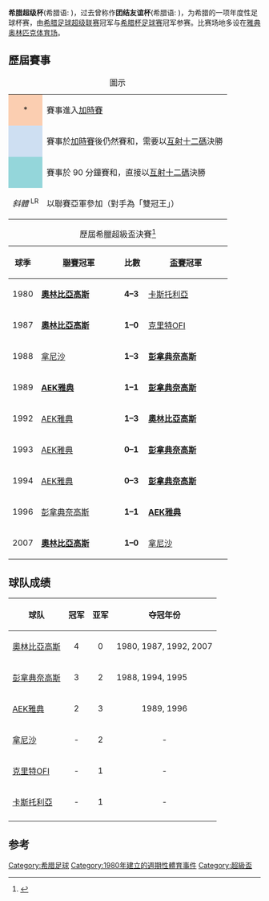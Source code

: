 {{Infobox football tournament
| name                 = 希臘超級盃
| logo                 = 
| founded              = {{Start date and age|df=yes|1980}}
| abolished            = {{Start date and age|df=yes|2007}}
| organiser            = [[希臘足球協會|希臘足球協會]]
| region               = {{flag|GRE}}
| number of teams      = 2 隊
| most successful team = [[奧林比亞高斯|奧林比亞高斯]]（4次）
}}

'''希腊超级杯'''(希腊语:  {{lang|en|Σούπερ Καπ Ελλάδος}})，过去曾称作'''团结友谊杯'''(希腊语: {{lang|en|Κύπελλο Φιλίας και Αλληλεγγύης}})，为希腊的一项年度性足球杯赛，由[[希腊足球超级联赛|希腊足球超级联赛]]冠军与[[希腊杯足球赛|希腊杯足球赛]]冠军参赛。比赛场地多设在[[雅典奥林匹克体育场|雅典奥林匹克体育场]]。

== 歷屆賽事 ==
{| class="wikitable"
|+圖示
|-
|align=center style="background-color:#FBCEB1"|*
|賽事進入[[加時賽|加時賽]]
|-
|align=center style="background-color:#cedff2"|
|賽事於[[加時賽|加時賽]]後仍然賽和，需要以[[互射十二碼|互射十二碼]]決勝
|-
|align=center style="background-color:#94d6da"|
|賽事於 90 分鐘賽和，直接以[[互射十二碼|互射十二碼]]決勝
|-
|align=center|<div id="LR"></div> ''斜體'' <sup>LR</sup>
|以聯賽亞軍參加（對手為「雙冠王」）
|}

{| class="sortable wikitable" style="text-align: center"
|+ 歷屆希臘超級盃決賽<ref>{{cite web |url=http://rsssf.com/tablesg/gibcuphist.html |title=Gibraltar - List of Cup Winners |work=RSSSF |accessdate=2018年6月6日 |archive-date=2020年8月10日 |archive-url=https://web.archive.org/web/20200810153345/http://www.rsssf.com/tablesg/gibcuphist.html }}</ref>
! 球季
!width=150px| [[希臘足球超級聯賽|聯賽]]冠軍
! 比數
!width=150px| [[希臘足球盃|盃賽]]冠軍
|-
|1980
|bgcolor=#CCF9CC|'''[[奧林比亞高斯|奧林比亞高斯]]'''
|'''4–3'''
|[[卡斯托利亞足球會|卡斯托利亞]]

|-
|1987
|bgcolor=#CCF9CC|'''[[奧林比亞高斯|奧林比亞高斯]]'''
|'''1–0'''
|[[克里特OFI|克里特OFI]]

|-
|1988
|[[拿尼沙體育會|拿尼沙]]
|'''1–3'''
|bgcolor=#CCF9CC|'''[[帕纳辛奈科斯足球俱乐部|彭拿典奈高斯]]'''

|-
|1989
|bgcolor=#CCF9CC|'''[[AEK雅典|AEK雅典]]'''
|bgcolor=#94d6da|'''1–1'''{{pso|'''6–5'''}}
|'''[[帕纳辛奈科斯足球俱乐部|彭拿典奈高斯]]'''

|-
|1992
|[[AEK雅典|AEK雅典]]
|'''1–3'''
|bgcolor=#CCF9CC|'''[[奧林比亞高斯|奧林比亞高斯]]'''

|-
|1993
|[[AEK雅典|AEK雅典]]
|'''0–1'''
|bgcolor=#CCF9CC|'''[[帕纳辛奈科斯足球俱乐部|彭拿典奈高斯]]'''

|-
|1994
|[[AEK雅典|AEK雅典]]
|'''0–3'''
|bgcolor=#CCF9CC|'''[[帕纳辛奈科斯足球俱乐部|彭拿典奈高斯]]'''

|-
|1996
|[[帕纳辛奈科斯足球俱乐部|彭拿典奈高斯]]
|bgcolor=#94d6da|'''1–1'''{{pso|'''8–9'''}}
|bgcolor=#CCF9CC|'''[[AEK雅典|AEK雅典]]'''

|-
|2007
|bgcolor=#CCF9CC|'''[[奧林比亞高斯|奧林比亞高斯]]'''
|'''1–0'''
|[[拿尼沙體育會|拿尼沙]]

|}


==球队成绩==
{| class="wikitable" style="font-size:95%"
|-
! 球队
! 冠军
! 亚军
! 夺冠年份
|-
| [[奥林匹亚克斯足球俱乐部|奧林比亞高斯]]
| <center>4
| <center>0
| 1980, 1987, 1992, 2007
|-
| [[帕纳辛奈科斯足球俱乐部|彭拿典奈高斯]]
| <center>3
| <center>2
|  1988, 1994, 1995
|-
| [[AEK雅典|AEK雅典]]
| <center>2
| <center>3
| <center> 1989, 1996
|-
| [[拿尼沙體育會|拿尼沙]]
| <center>-
| <center>2
| <center>-
|-
| [[克里特OFI|克里特OFI]]
| <center>-
| <center>1
| <center>-
|-
| [[卡斯托利亞足球會|卡斯托利亞]]
| <center>-
| <center>1
| <center>-
|-
|}

== 参考 ==
{{reflist}}

{{歐洲足球超級盃}}

[[Category:希腊足球|Category:希腊足球]]
[[Category:1980年建立的週期性體育事件|Category:1980年建立的週期性體育事件]]
[[Category:超級盃|Category:超級盃]]